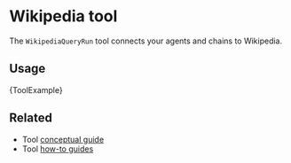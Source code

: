 # Wikipedia tool

The `WikipediaQueryRun` tool connects your agents and chains to Wikipedia.

## Usage


<CodeBlock language="typescript">{ToolExample}</CodeBlock>

## Related

- Tool [conceptual guide](/oss/concepts/tools)
- Tool [how-to guides](/oss/how-to/#tools)
